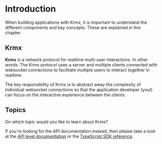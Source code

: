# Introduction

When building applications with Krmx, it is important to understand the different components and key concepts. These are explained in this chapter.

## Krmx
**Krmx** is a network protocol for realtime multi-user interactions. In other words: The Krmx protocol uses a server and multiple clients connected with websocket connections to facilitate multiple users to interact together in realtime.

The key responsibility of Krmx is to abstract away the complexity of individual websocket connections so that the application developer (you!) can focus on the interactive experience between the clients.

## Topics
On which topic would you like to learn about Krmx?


<Cards num={2}>
  <Card title="1. Core Concepts" href="learn/core-concepts" />
  <Card title="2. Metaphor" href="learn/metaphor" />
  <Card title="3. Structure" href="learn/structure" />
  <Card title="4. Event Based" href="learn/event-based" />
  <Card title="5. Limitations" href="learn/limitations" />
</Cards>

If you're looking for the API documentation instead, then please take a look at the [API level documentation](/krmx-api) or the [TypeScript SDK reference](/sdk/index.html).
